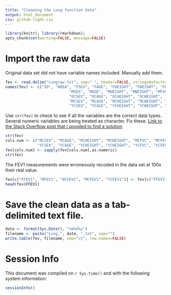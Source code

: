 ```yaml
---
title: "Cleaning the Lung function data"
output: html_document
css: github-light.css
---
```


```r
library(knitr); library(rmarkdown);
opts_chunk$set(warning=FALSE, message=FALSE) 
```

# Import the raw data

Original data set did not have variable names included. Manually add them. 
```r
fev <- read.delim("Lungraw.txt", sep=" ", header=FALSE, stringsAsFactors = FALSE)
names(fev) <- c("ID", "AREA", "FSEX", "FAGE", "FHEIGHT", "FWEIGHT", "FFVC", "FFEV1", 
                            "MSEX", "MAGE", "MHEIGHT", "MWEIGHT", "MFVC", "MFEV1", 
                            "OCSEX", "OCAGE", "OCHEIGHT", "OCWEIGHT", "OCFVC", "OCFEV1",
                            "MCSEX", "MCAGE", "MCHEIGHT", "MCWEIGHT", "MCFVC", "MCFEV1",
                            "YCSEX", "YCAGE", "YCHEIGHT", "YCWEIGHT", "YCFVC", "YCFEV1")
```

Use `str(fev)` to check to see if all the variables are the correct data types. Several numeric variables
are being treated as character. Fix these. [Link to the Stack Overflow post that I googled to find a solution](http://stackoverflow.com/questions/22772279/converting-multiple-columns-from-character-to-numeric-format-in-r)
```r
str(fev)
cols.num <- c("MCSEX", "MCAGE", "MCHEIGHT", "MCWEIGHT", "MCFVC", "MCFEV1",
              "YCSEX", "YCAGE", "YCHEIGHT", "YCWEIGHT", "YCFVC", "YCFEV1")
fev[cols.num] <- sapply(fev[cols.num],as.numeric)
str(fev)
```


The FEV1 measurements were erroneously recoded in the data set at 100x their real value. 
```r
fev[c("FFEV1", "MFEV1", "OCFEV1", "MCFEV1", "YCFEV1")] <- fev[c("FFEV1", "MFEV1", "OCFEV1", "MCFEV1", "YCFEV1")]/100
head(fev$FFEV1)
```

# Save the clean data as a tab-delimited text file. 
```r
date <- format(Sys.Date(), "%m%d%y")
filename <- paste("Lung_", date, ".txt", sep="")
write.table(fev, filename, sep="\t", row.names=FALSE)
```

 
# Session Info
This document was compiled on `r Sys.time()` and with the following system
information:
```r
sessionInfo()
```
